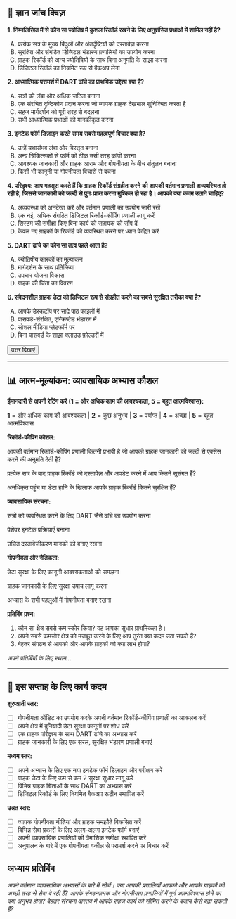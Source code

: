 ## 📝 ज्ञान जांच क्विज़ {.quiz-title}

::: {.quiz-box}

**1. निम्नलिखित में से कौन सा ज्योतिष में कुशल रिकॉर्ड रखने के लिए अनुशंसित प्रथाओं में शामिल नहीं है?**

A) प्रत्येक सत्र के मुख्य बिंदुओं और अंतर्दृष्टियों को दस्तावेज़ करना  
B) सुरक्षित और संगठित डिजिटल भंडारण प्रणालियों का उपयोग करना  
C) ग्राहक रिकॉर्ड को अन्य ज्योतिषियों के साथ बिना अनुमति के साझा करना  
D) डिजिटल रिकॉर्ड का नियमित रूप से बैकअप लेना

**2. आध्यात्मिक परामर्श में DART ढांचे का प्राथमिक उद्देश्य क्या है?**

A) सत्रों को लंबा और अधिक जटिल बनाना  
B) एक संरचित दृष्टिकोण प्रदान करना जो व्यापक ग्राहक देखभाल सुनिश्चित करता है  
C) सहज मार्गदर्शन को पूरी तरह से बदलना  
D) सभी आध्यात्मिक प्रथाओं को मानकीकृत करना

**3. इनटेक फॉर्म डिज़ाइन करते समय सबसे महत्वपूर्ण विचार क्या है?**

A) उन्हें यथासंभव लंबा और विस्तृत बनाना  
B) अन्य चिकित्सकों से फॉर्म को ठीक उसी तरह कॉपी करना  
C) आवश्यक जानकारी और ग्राहक आराम और गोपनीयता के बीच संतुलन बनाना  
D) किसी भी कानूनी या गोपनीयता विचारों से बचना

**4. परिदृश्य: आप महसूस करते हैं कि ग्राहक रिकॉर्ड संग्रहीत करने की आपकी वर्तमान प्रणाली अव्यवस्थित हो रही है, जिससे जानकारी को जल्दी से पुनः प्राप्त करना मुश्किल हो रहा है। आपको क्या कदम उठाने चाहिए?**

A) अव्यवस्था को अनदेखा करें और वर्तमान प्रणाली का उपयोग जारी रखें  
B) एक नई, अधिक संगठित डिजिटल रिकॉर्ड-कीपिंग प्रणाली लागू करें  
C) सिस्टम की समीक्षा किए बिना कार्य को सहायक को सौंप दें  
D) केवल नए ग्राहकों के रिकॉर्ड को व्यवस्थित करने पर ध्यान केंद्रित करें

**5. DART ढांचे का कौन सा तत्व पहले आता है?**

A) ज्योतिषीय कारकों का मूल्यांकन  
B) मार्गदर्शन के साथ प्रतिक्रिया  
C) उपचार योजना विकास  
D) ग्राहक की चिंता का विवरण

**6. संवेदनशील ग्राहक डेटा को डिजिटल रूप से संग्रहीत करने का सबसे सुरक्षित तरीका क्या है?**

A) आपके डेस्कटॉप पर सादे पाठ फाइलों में  
B) पासवर्ड-संरक्षित, एन्क्रिप्टेड भंडारण में  
C) सोशल मीडिया प्लेटफॉर्म पर  
D) बिना पासवर्ड के साझा क्लाउड फ़ोल्डरों में

<button onclick="toggleAnswers()" class="show-answers-btn">उत्तर दिखाएं</button>

::: {.answers-content style="display: none;"}

**उत्तर कुंजी:** 1-C, 2-B, 3-C, 4-B, 5-D, 6-B
:::
:::

---

## 📊 आत्म-मूल्यांकन: व्यावसायिक अभ्यास कौशल

::: {.assessment-box}

**ईमानदारी से अपनी रेटिंग करें (1 = और अधिक काम की आवश्यकता, 5 = बहुत आत्मविश्वास):**

::: {.rating-scale}

**1** = और अधिक काम की आवश्यकता | **2** = कुछ अनुभव | **3** = पर्याप्त | **4** = अच्छा | **5** = बहुत आत्मविश्वास
:::

**रिकॉर्ड-कीपिंग कौशल:**

आपकी वर्तमान रिकॉर्ड-कीपिंग प्रणाली कितनी प्रभावी है जो आपको ग्राहक जानकारी को जल्दी से एक्सेस करने की अनुमति देती है?

प्रत्येक सत्र के बाद ग्राहक रिकॉर्ड को दस्तावेज़ और अपडेट करने में आप कितने सुसंगत हैं?

अनधिकृत पहुंच या डेटा हानि के खिलाफ आपके ग्राहक रिकॉर्ड कितने सुरक्षित हैं?

**व्यावसायिक संरचना:**

सत्रों को व्यवस्थित करने के लिए DART जैसे ढांचे का उपयोग करना

पेशेवर इनटेक प्रक्रियाएँ बनाना

उचित दस्तावेज़ीकरण मानकों को बनाए रखना

**गोपनीयता और नैतिकता:**

डेटा सुरक्षा के लिए कानूनी आवश्यकताओं को समझना

ग्राहक जानकारी के लिए सुरक्षा उपाय लागू करना

अभ्यास के सभी पहलुओं में गोपनीयता बनाए रखना

**प्रतिबिंब प्रश्न:**

1. कौन सा क्षेत्र सबसे कम स्कोर किया? यह आपका सुधार प्राथमिकता है।
2. अपने सबसे कमजोर क्षेत्र को मजबूत करने के लिए आप तुरंत क्या कदम उठा सकते हैं?
3. बेहतर संगठन से आपको और आपके ग्राहकों को क्या लाभ होगा?

::: {.writing-space}

*अपने प्रतिबिंबों के लिए स्थान...*

:::

:::

---

## 🎯 इस सप्ताह के लिए कार्य कदम

::: {.action-box}

**शुरुआती स्तर:**

- [ ] गोपनीयता ऑडिट का उपयोग करके अपनी वर्तमान रिकॉर्ड-कीपिंग प्रणाली का आकलन करें
- [ ] अपने क्षेत्र में बुनियादी डेटा सुरक्षा कानूनों पर शोध करें
- [ ] एक ग्राहक परिदृश्य के साथ DART ढांचे का अभ्यास करें
- [ ] ग्राहक जानकारी के लिए एक सरल, सुरक्षित भंडारण प्रणाली बनाएं

**मध्यम स्तर:**

- [ ] अपने अभ्यास के लिए एक नया इनटेक फॉर्म डिज़ाइन और परीक्षण करें
- [ ] ग्राहक डेटा के लिए कम से कम 2 सुरक्षा सुधार लागू करें
- [ ] विभिन्न ग्राहक चिंताओं के साथ DART का अभ्यास करें
- [ ] डिजिटल रिकॉर्ड के लिए नियमित बैकअप रूटीन स्थापित करें

**उन्नत स्तर:**

- [ ] व्यापक गोपनीयता नीतियां और ग्राहक समझौते विकसित करें
- [ ] विभिन्न सेवा प्रकारों के लिए अलग-अलग इनटेक फॉर्म बनाएं
- [ ] अपनी व्यावसायिक प्रणालियों की त्रैमासिक समीक्षा स्थापित करें
- [ ] अनुपालन के बारे में एक गोपनीयता वकील से परामर्श करने पर विचार करें
:::

## **अध्याय प्रतिबिंब**

*अपने वर्तमान व्यावसायिक अभ्यासों के बारे में सोचें। क्या आपकी प्रणालियाँ आपको और आपके ग्राहकों को अच्छी तरह से सेवा दे रही हैं? आपके संगठनात्मक और गोपनीयता प्रणालियों में पूर्ण आत्मविश्वास होने का क्या अनुभव होगा? बेहतर संरचना वास्तव में आपके सहज कार्य को सीमित करने के बजाय कैसे बढ़ा सकती है?*

<script src="../scripts/quiz-interactions.js"></script>
